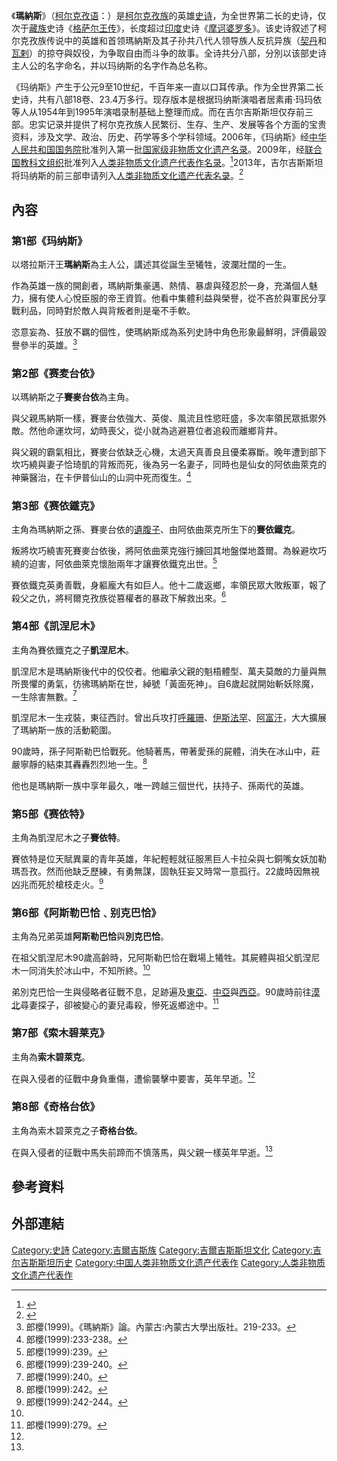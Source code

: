{{noteTA
|1=zh-cn:吉尔吉斯斯坦; zh-tw:吉爾吉斯;
|2=zh-cn:柯尔克孜族; zh-tw:吉爾吉斯族;
|3=zh:柯爾克孜語; zh-cn:柯尔克孜语; zh-tw:吉爾吉斯語;
}}
{{中国非物质文化遗产 |
名称 = 玛纳斯 |
图片 = |
申报地区或单位 = [[新疆维吾尔自治区|新疆维吾尔自治区]][[克孜勒苏柯尔克孜自治州|克孜勒苏柯尔克孜自治州]]<br />新疆维吾尔自治区文联民间文艺家协会 |
序号 = 25 |
编号项目 = I—25 |
备注 =  |
分类 = 民间文学 |
|省区市 = 新疆
}}

《'''瑪納斯'''》（[[柯尔克孜语|柯尔克孜语]]：{{lang|ky|"Манас" дастаны}}）是[[柯尔克孜族|柯尔克孜族]]的英雄[[史诗|史诗]]，为全世界第二长的史诗，仅次于[[藏族|藏族]]史诗《[[格萨尔王传|格萨尔王传]]》，长度超过[[印度|印度]]史诗《[[摩诃婆罗多|摩诃婆罗多]]》。该史诗叙述了柯尔克孜族传说中的英雄和首领瑪納斯及其子孙共八代人领导族人反抗异族（[[契丹|契丹]]和[[瓦剌|瓦剌]]）的掠夺與奴役，为争取自由而斗争的故事。全诗共分八部，分別以该部史诗主人公的名字命名，并以玛纳斯的名字作為总名称。

《玛纳斯》产生于公元9至10世纪，千百年来一直以口耳传承。作为全世界第二长史诗，共有八部18卷、23.4万多行。现存版本是根据玛纳斯演唱者居素甫·玛玛依等人从1954年到1995年演唱录制基础上整理而成。而在吉尔吉斯斯坦仅存前三部。忠实记录并提供了柯尔克孜族人民繁衍、生存、生产、发展等各个方面的宝贵资料，涉及文学、政治、历史、药学等多个学科领域。2006年，《玛纳斯》经[[中华人民共和国国务院|中华人民共和国国务院]]批准列入第一批[[中国国家级非物质文化遗产列表#民间文学|国家级非物质文化遗产名录]]。2009年，经[[联合国教科文组织|联合国教科文组织]]批准列入[[人類非物質文化遺產代表名錄#2009年（73项）|人类非物质文化遗产代表作名录]]。<ref>{{cite news|title=格萨尔王、玛纳斯、江格尔：习主席引用的这些史诗你知道多少|url=http://news.163.com/18/0323/14/DDJBRJ1S000189FH.html|accessdate=2018-04-15|work=央视网|archive-date=2018-04-16|archive-url=https://web.archive.org/web/20180416073432/http://news.163.com/18/0323/14/DDJBRJ1S000189FH.html|dead-url=no}}</ref>2013年，吉尔吉斯斯坦将玛纳斯的前三部申请列入[[人类非物质文化遗产代表名录|人类非物质文化遗产代表名录]]。<ref>{{cite news|title=Kyrgyz epic trilogy: Manas, Semetey, Seytek|url=https://ich.unesco.org/en/RL/kyrgyz-epic-trilogy-manas-semetey-seytek-00876|accessdate=2018-10-26|archive-date=2018-07-20|archive-url=https://web.archive.org/web/20180720070745/https://ich.unesco.org/en/RL/kyrgyz-epic-trilogy-manas-semetey-seytek-00876|dead-url=no}}</ref>

==內容==
===第1部《玛纳斯》===

以塔拉斯汗王'''瑪納斯'''為主人公，講述其從誕生至犧牲，波瀾壯闊的一生。

作為英雄一族的開創者，瑪納斯集豪邁、熱情、暴虐與殘忍於一身，充滿個人魅力，擁有使人心悅臣服的帝王資質。他看中集體利益與榮譽，從不吝於與軍民分享戰利品，同時對於敵人與背叛者則是毫不手軟。

恣意妄為、狂放不羈的個性，使瑪納斯成為系列史詩中角色形象最鮮明，評價最毀譽參半的英雄。<ref>郎櫻(1999)。《瑪納斯》論。內蒙古:內蒙古大學出版社。219-233。</ref>

===第2部《赛麦台依》===

以瑪納斯之子'''賽麥台依'''為主角。

與父親馬納斯一樣，賽麥台依強大、英俊、風流且性慾旺盛，多次率領民眾抵禦外敵。然他命運坎坷，幼時喪父，從小就為逃避篡位者追殺而離鄉背井。

與父親的霸氣相比，賽麥台依缺乏心機，太過天真善良且優柔寡斷。晚年遭到部下坎巧繞與妻子恰琦凱的背叛而死，後為另一名妻子，同時也是仙女的阿依曲萊克的神藥醫治，在卡伊普仙山的山洞中死而復生。<ref>郎櫻(1999):233-238。</ref>

===第3部《赛依鐵克》===

主角為瑪納斯之孫、賽麥台依的[[遺腹子|遺腹子]]、由阿依曲萊克所生下的'''賽依鐵克'''。

叛將坎巧繞害死賽麥台依後，將阿依曲萊克強行擄回其地盤傑地蓋爾。為躲避坎巧繞的迫害，阿依曲萊克懷胎兩年才讓賽依鐵克出世。<ref>郎櫻(1999):239。</ref>

賽依鐵克英勇善戰，身軀龐大有如巨人。他十二歲返鄉，率領民眾大敗叛軍，報了殺父之仇，將柯爾克孜族從篡權者的暴政下解救出來。<ref>郎櫻(1999):239-240。</ref>

===第4部《凯涅尼木》===

主角為賽依鐵克之子'''凱涅尼木'''。

凱涅尼木是瑪納斯後代中的佼佼者。他繼承父親的魁梧體型、萬夫莫敵的力量與無所畏懼的勇氣，彷彿瑪納斯在世，綽號「黃面死神」。自6歲起就開始斬妖除魔，一生除害無數。<ref>郎櫻(1999):240。</ref>

凱涅尼木一生戎裝，東征西討。曾出兵攻打[[大呼罗珊|呼羅珊]]、[[伊斯法罕|伊斯法罕]]、[[阿富汗|阿富汗]]，大大擴展了瑪納斯一族的活動範圍。

90歲時，孫子阿斯勒巴恰戰死。他騎著馬，帶著愛孫的屍體，消失在冰山中，莊嚴寧靜的結束其轟轟烈烈地一生。<ref name="郎櫻1999:242。">郎櫻(1999):242。</ref>

他也是瑪納斯一族中享年最久，唯一跨越三個世代，扶持子、孫兩代的英雄。

===第5部《赛依特》===

主角為凱涅尼木之子'''賽依特'''。

賽依特是位天賦異稟的青年英雄，年紀輕輕就征服黑巨人卡拉朵與七銅嘴女妖加勒瑪吾孜。然而他缺乏歷練，有勇無謀，固執狂妄又時常一意孤行。22歲時因無視凶兆而死於槍枝走火。<ref>郎櫻(1999):242-244。</ref>

===第6部《阿斯勒巴恰﹑别克巴恰》===

主角為兄弟英雄'''阿斯勒巴恰'''與'''別克巴恰'''。

在祖父凱涅尼木90歲高齡時，兄阿斯勒巴恰在戰場上犧牲。其屍體與祖父凱涅尼木一同消失於冰山中，不知所終。<ref name="郎櫻1999:242。"/>

弟別克巴恰一生與侵略者征戰不息，足跡遍及[[東亞|東亞]]、[[中亞|中亞]]與[[西亞|西亞]]。90歲時前往[[喀爾喀蒙古|漠北]]尋妻探子，卻被變心的妻兒毒殺，慘死返鄉途中。<ref name="郎櫻1999:279。">郎櫻(1999):279。</ref>

===第7部《索木碧莱克》===

主角為'''索木碧萊克'''。

在與入侵者的征戰中身負重傷，遭偷襲擊中要害，英年早逝。<ref name="郎櫻1999:279。"/>

===第8部《奇格台依》===

主角為索木碧萊克之子'''奇格台依'''。

在與入侵者的征戰中馬失前蹄而不慎落馬，與父親一樣英年早逝。<ref name="郎櫻1999:279。"/>

==參考資料==
{{reflist}}

==外部連結==
{{中国非物质文化遗产代表作}}

[[Category:史詩|Category:史詩]]
[[Category:吉爾吉斯族|Category:吉爾吉斯族]]
[[Category:吉爾吉斯斯坦文化|Category:吉爾吉斯斯坦文化]]
[[Category:吉尔吉斯斯坦历史|Category:吉尔吉斯斯坦历史]]
[[Category:中国人类非物质文化遗产代表作|Category:中国人类非物质文化遗产代表作]]
[[Category:人类非物质文化遗产代表作|Category:人类非物质文化遗产代表作]]